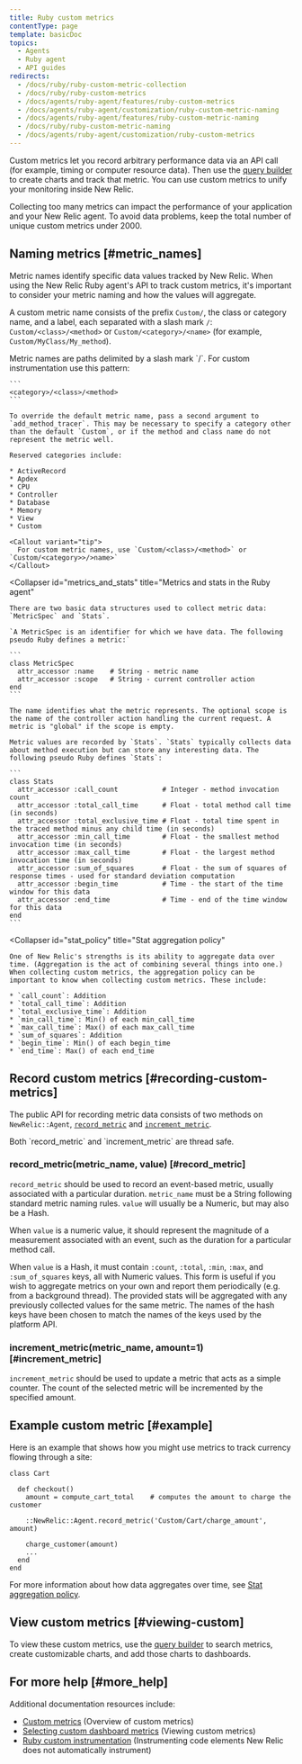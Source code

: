 ```yaml
---
title: Ruby custom metrics
contentType: page
template: basicDoc
topics:
  - Agents
  - Ruby agent
  - API guides
redirects:
  - /docs/ruby/ruby-custom-metric-collection
  - /docs/ruby/ruby-custom-metrics
  - /docs/agents/ruby-agent/features/ruby-custom-metrics
  - /docs/agents/ruby-agent/customization/ruby-custom-metric-naming
  - /docs/agents/ruby-agent/features/ruby-custom-metric-naming
  - /docs/ruby/ruby-custom-metric-naming
  - /docs/agents/ruby-agent/customization/ruby-custom-metrics
---
```


Custom metrics let you record arbitrary performance data via an API call (for example, timing or computer resource data). Then use the [query builder](/docs/query-your-data/explore-query-data/query-builder/introduction-query-builder) to create charts and track that metric. You can use custom metrics to unify your monitoring inside New Relic.

<Callout variant="caution">
  Collecting too many metrics can impact the performance of your application and your New Relic agent. To avoid data problems, keep the total number of unique custom metrics under 2000.
</Callout>

## Naming metrics [#metric_names]

Metric names identify specific data values tracked by New Relic. When using the New Relic Ruby agent's API to track custom metrics, it's important to consider your metric naming and how the values will aggregate.

A custom metric name consists of the prefix `Custom/`, the class or category name, and a label, each separated with a slash mark `/`: `Custom/<class>/<method>` or `Custom/<category>/<name>` (for example, `Custom/MyClass/My_method`).

<CollapserGroup>
  <Collapser
    id="metric_names"
    title="Metric names and paths"
  >
    Metric names are paths delimited by a slash mark `/`. For custom instrumentation use this pattern:

    ```
    <category>/<class>/<method>
    ```

    To override the default metric name, pass a second argument to `add_method_tracer`. This may be necessary to specify a category other than the default `Custom`, or if the method and class name do not represent the metric well.

    Reserved categories include:

    * ActiveRecord
    * Apdex
    * CPU
    * Controller
    * Database
    * Memory
    * View
    * Custom

    <Callout variant="tip">
      For custom metric names, use `Custom/<class>/<method>` or `Custom/<category>>/>name>`
    </Callout>
  </Collapser>

  <Collapser
    id="metrics_and_stats"
    title="Metrics and stats in the Ruby agent"
  >
    There are two basic data structures used to collect metric data: `MetricSpec` and `Stats`.

    `A MetricSpec is an identifier for which we have data. The following pseudo Ruby defines a metric:`

    ```
    class MetricSpec
      attr_accessor :name    # String - metric name
      attr_accessor :scope   # String - current controller action
    end
    ```

    The name identifies what the metric represents. The optional scope is the name of the controller action handling the current request. A metric is "global" if the scope is empty.

    Metric values are recorded by `Stats`. `Stats` typically collects data about method execution but can store any interesting data. The following pseudo Ruby defines `Stats`:

    ```
    class Stats
      attr_accessor :call_count           # Integer - method invocation count
      attr_accessor :total_call_time      # Float - total method call time (in seconds)
      attr_accessor :total_exclusive_time # Float - total time spent in the traced method minus any child time (in seconds)
      attr_accessor :min_call_time        # Float - the smallest method invocation time (in seconds)
      attr_accessor :max_call_time        # Float - the largest method invocation time (in seconds)
      attr_accessor :sum_of_squares       # Float - the sum of squares of response times - used for standard deviation computation
      attr_accessor :begin_time           # Time - the start of the time window for this data
      attr_accessor :end_time             # Time - end of the time window for this data
    end
    ```
  </Collapser>

  <Collapser
    id="stat_policy"
    title="Stat aggregation policy"
  >
    One of New Relic's strengths is its ability to aggregate data over time. (Aggregation is the act of combining several things into one.) When collecting custom metrics, the aggregation policy can be important to know when collecting custom metrics. These include:

    * `call_count`: Addition
    * `total_call_time`: Addition
    * `total_exclusive_time`: Addition
    * `min_call_time`: Min() of each min_call_time
    * `max_call_time`: Max() of each max_call_time
    * `sum_of_squares`: Addition
    * `begin_time`: Min() of each begin_time
    * `end_time`: Max() of each end_time
  </Collapser>
</CollapserGroup>

## Record custom metrics [#recording-custom-metrics]

The public API for recording metric data consists of two methods on `NewRelic::Agent`, [`record_metric`](#record_metric) and [`increment_metric`](#increment_metric).

<Callout variant="tip">
  Both `record_metric` and `increment_metric` are thread safe.
</Callout>

### record_metric(metric_name, value) [#record_metric]

`record_metric` should be used to record an event-based metric, usually associated with a particular duration. `metric_name` must be a String following standard metric naming rules. `value` will usually be a Numeric, but may also be a Hash.

When `value` is a numeric value, it should represent the magnitude of a measurement associated with an event, such as the duration for a particular method call.

When `value` is a Hash, it must contain `:count`, `:total`, `:min`, `:max`, and `:sum_of_squares` keys, all with Numeric values. This form is useful if you wish to aggregate metrics on your own and report them periodically (e.g. from a background thread). The provided stats will be aggregated with any previously collected values for the same metric. The names of the hash keys have been chosen to match the names of the keys used by the platform API.

### increment_metric(metric_name, amount=1) [#increment_metric]

`increment_metric` should be used to update a metric that acts as a simple counter. The count of the selected metric will be incremented by the specified amount.

## Example custom metric [#example]

Here is an example that shows how you might use metrics to track currency flowing through a site:

```
class Cart

  def checkout()
    amount = compute_cart_total    # computes the amount to charge the customer

    ::NewRelic::Agent.record_metric('Custom/Cart/charge_amount', amount)

    charge_customer(amount)
    ...
  end
end
```

For more information about how data aggregates over time, see [Stat aggregation policy](/docs/ruby/ruby-custom-metric-naming#stat_policy).

## View custom metrics [#viewing-custom]

To view these custom metrics, use the [query builder](/docs/query-your-data/explore-query-data/query-builder/introduction-query-builder) to search metrics, create customizable charts, and add those charts to dashboards.

## For more help [#more_help]

Additional documentation resources include:

* [Custom metrics](/docs/features/custom-metrics) (Overview of custom metrics)
* [Selecting custom dashboard metrics](/docs/dashboards-menu/selecting-custom-dashboard-metrics) (Viewing custom metrics)
* [Ruby custom instrumentation](/docs/ruby/ruby-custom-instrumentation) (Instrumenting code elements New Relic does not automatically instrument)
